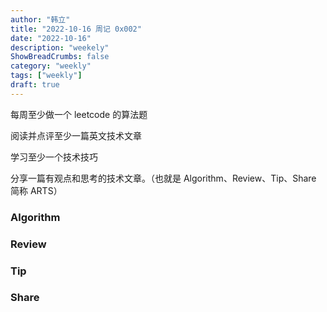 ```yaml
---
author: "韩立"
title: "2022-10-16 周记 0x002"
date: "2022-10-16"
description: "weekely"
ShowBreadCrumbs: false
category: "weekly"
tags: ["weekly"]
draft: true
---
```


每周至少做一个 leetcode 的算法题

阅读并点评至少一篇英文技术文章

学习至少一个技术技巧

分享一篇有观点和思考的技术文章。（也就是 Algorithm、Review、Tip、Share 简称 ARTS）

### Algorithm

### Review

### Tip

### Share
